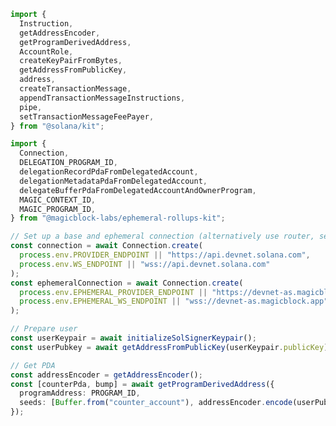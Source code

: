 ```typescript kit
import {
  Instruction,
  getAddressEncoder,
  getProgramDerivedAddress,
  AccountRole,
  createKeyPairFromBytes,
  getAddressFromPublicKey,
  address,
  createTransactionMessage,
  appendTransactionMessageInstructions,
  pipe,
  setTransactionMessageFeePayer,
} from "@solana/kit";

import {
  Connection,
  DELEGATION_PROGRAM_ID,
  delegationRecordPdaFromDelegatedAccount,
  delegationMetadataPdaFromDelegatedAccount,
  delegateBufferPdaFromDelegatedAccountAndOwnerProgram,
  MAGIC_CONTEXT_ID,
  MAGIC_PROGRAM_ID,
} from "@magicblock-labs/ephemeral-rollups-kit";

// Set up a base and ephemeral connection (alternatively use router, see Magic Router)
const connection = await Connection.create(
  process.env.PROVIDER_ENDPOINT || "https://api.devnet.solana.com",
  process.env.WS_ENDPOINT || "wss://api.devnet.solana.com"
);
const ephemeralConnection = await Connection.create(
  process.env.EPHEMERAL_PROVIDER_ENDPOINT || "https://devnet-as.magicblock.app",
  process.env.EPHEMERAL_WS_ENDPOINT || "wss://devnet-as.magicblock.app"
);

// Prepare user
const userKeypair = await initializeSolSignerKeypair();
const userPubkey = await getAddressFromPublicKey(userKeypair.publicKey);

// Get PDA
const addressEncoder = getAddressEncoder();
const [counterPda, bump] = await getProgramDerivedAddress({
  programAddress: PROGRAM_ID,
  seeds: [Buffer.from("counter_account"), addressEncoder.encode(userPubkey)],
});
```
